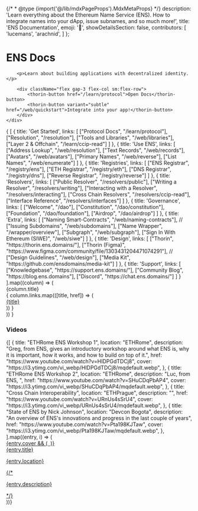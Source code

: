 {/* * @type {import('@/lib/mdxPageProps').MdxMetaProps} */}
  description: 'Learn everything about the Ethereum Name Service (ENS). How to integrate names into your dApp, issue subnames, and so much more!',
  title: 'ENS Documentation',
  emoji: '👋',
  showDetailsSection: false,
  contributors: [
    'lucemans',
    'arachnid',
  ]
};

<div className="bg-ens-light-background-secondary dark:bg-ens-dark-background-secondary">
    <div className="max-w-5xl mx-auto space-y-4 py-16 px-4 sm:px-6">
        <h1>ENS Docs</h1>

        <p>Learn about building applications with decentralized identity.</p>

        <div className="flex gap-3 flex-col sm:flex-row">
            <thorin-button href="/learn/protocol">Open Docs</thorin-button>
            <thorin-button variant="subtle" href="/web/quickstart">Integrate into your app!</thorin-button>
        </div>
    </div>

</div>

<div className="max-w-5xl !mx-auto space-y-6 pt-6 px-4 sm:px-6 w-full">
<div className="grid grid-cols-2 lg:grid-cols-4 gap-6">
    {
        [
            {
                title: 'Get Started',
                links: [
                    ["Protocol Docs", "/learn/protocol"],
                    ["Resolution", "/resolution"],
                    ["Tools and Libraries", "/web/libraries"],
                    ["Layer 2 & Offchain", "/learn/ccip-read"]
                ]
            },
            {
                title: 'Use ENS',
                links: [
                    ["Address Lookup", "/web/resolution"],
                    ["Text Records", "/web/records"],
                    ["Avatars", "/web/avatars"],
                    ["Primary Names", "/web/reverse"],
                    ["List Names", "/web/enumerate"]
                ]
            },
            {
                title: 'Registries',
                links: [
                    ["ENS Registrar", "/registry/ens"],
                    ["ETH Registrar", "/registry/eth"],
                    ["DNS Registrar", "/registry/dns"],
                    ["Reverse Registrar", "/registry/reverse"]
                ]
            },
            {
                title: 'Resolvers',
                links: [
                    ["Public Resolver", "/resolvers/public"],
                    ["Writing a Resolver", "/resolvers/writing"],
                    ["Interacting with a Resolver", "/resolvers/interacting"],
                    ["Cross Chain Resolvers", "/resolvers/ccip-read"],
                    ["Interface Reference", "/resolvers/interfaces"]
                ]
            },
            {
                title: 'Governance',
                links: [
                    ["Welcome", "/dao"],
                    ["Constitution", "/dao/constitution"],
                    ["Foundation", "/dao/foundation"],
                    ["Airdrop", "/dao/airdrop"]
                ]
            },
            {
                title: 'Extra',
                links: [
                    ["Naming Smart-Contracts", "/web/naming-contracts"],
                    // ["Issuing Subdomains", "/web/subdomains"],
                    ["Name Wrapper", "/wrapper/overview"],
                    ["Subgraph", "/web/subgraph"],
                    ["Sign In With Ethereum (SIWE)", "/web/siwe"]
                ]
            },
            {
                title: 'Design',
                links: [
                    ["Thorin", "https://thorin.ens.domains/"],
                    ["Thorin (Figma)", "https://www.figma.com/community/file/1303431204471074291"],
                    // ["Design Guidelines", "/web/design"],
                    ["Media Kit", "https://github.com/ensdomains/media-kit"]
                ]
            },
            {
                title: 'Support',
                links: [
                    ["Knowledgebase", "https://support.ens.domains/"],
                    ["Community Blog", "https://blog.ens.domains"],
                    ["Discord", "https://chat.ens.domains/"]
                ]
            }
        ].map((column) => (
            <div>
                <div className="font-bold">{column.title}</div>
                {
                    column.links.map(([title, href]) => (
                        <div className="flex items-center gap-3">
                            <a href={href}>{title}</a>
                        </div>
                    ))
                }
            </div>
        ))
    }
</div>

<h3 className="pt-4">Videos</h3>
<div className="w-full gap-4 pb-4 mt-0 grid grid-cols-1 sm:grid-cols-2 lg:grid-cols-4 not-prose">
  {[
    {
      title: "ETHRome ENS Workshop 1",
      location: "ETHRome",
      description:
        "Greg, from ENS, gives an introductory workshop around what ENS is, why it is important, how it works, and how to build on top of it.",
      href: "https://www.youtube.com/watch?v=HIDPGdTDCj8",
      cover: "https://i3.ytimg.com/vi_webp/HIDPGdTDCj8/mqdefault.webp",
    },
    {
      title: "ETHRome ENS Workshop 2",
      location: "ETHRome",
      description: "Luc, from ENS, ",
      href: "https://www.youtube.com/watch?v=SHuCDqPbAP4",
      cover: "https://i3.ytimg.com/vi_webp/SHuCDqPbAP4/mqdefault.webp",
    },
    {
      title: "Cross Chain Interoperability",
      location: "ETHPrague",
      description: "",
      href: "https://www.youtube.com/watch?v=URnUs4sSrU4",
      cover: "https://i3.ytimg.com/vi_webp/URnUs4sSrU4/mqdefault.webp",
    },
    {
      title: "State of ENS by Nick Johnson",
      location: "Devcon Bogota",
      description:
        "An overview of ENS's innovations and progress in the last couple of years",
      href: "https://www.youtube.com/watch?v=Pta198KJTaw",
      cover: "https://i3.ytimg.com/vi_webp/Pta198KJTaw/mqdefault.webp",
    },
  ].map((entry, i) => (
    <a
      className="w-full border flex flex-col rounded-lg border-ens-light-border dark:border-ens-dark-border overflow-hidden my-0 py-0 bg-ens-light-background-primary dark:bg-ens-dark-background-primary hover:bg-ens-light-background-secondary/50 hover:dark:bg-ens-dark-background-secondary/50"
      href={entry.href}
      hideExtras={true}
    >
      <div className="w-full bg-ens-light-background-disabled dark:bg-ens-dark-background-secondary aspect-video">
        {entry.cover && (
          <img src={entry.cover} alt="" className="w-full aspect-video" />
        )}
      </div>
      <div className="w-full border-t border-ens-light-border dark:border-ens-dark-border px-3 pt-2 pb-3 overflow-ellipsis">
        <span className="font-bold">{entry.title}</span>
        <p className="tag tag-blue">{entry.location}</p>
        {/*<p className="h-16 overflow-ellipsis text-xs">{entry.description}</p>*/}
      </div>
    </a>
  ))}
</div>

</div>
